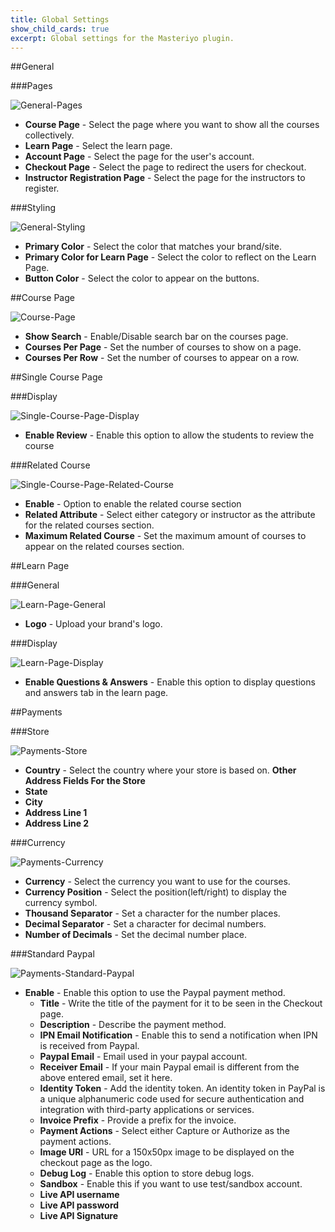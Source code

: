 ```yaml
---
title: Global Settings
show_child_cards: true
excerpt: Global settings for the Masteriyo plugin.
---
```


##General

###Pages

![General-Pages](https://user-images.githubusercontent.com/75772539/225516714-ffeac835-62c7-44d6-a41f-438d3bcd4fa9.png)

- **Course Page** - Select the page where you want to show all the courses collectively.
- **Learn Page** - Select the learn page.
- **Account Page** - Select the page for the user's account.
- **Checkout Page** - Select the page to redirect the users for checkout.
- **Instructor Registration Page** - Select the page for the instructors to register.

###Styling

![General-Styling](https://user-images.githubusercontent.com/75772539/225517352-75911ddd-743a-4715-aa90-c395fdbc898d.png)

- **Primary Color** - Select the color that matches your brand/site.
- **Primary Color for Learn Page** - Select the color to reflect on the Learn Page.
- **Button Color** - Select the color to appear on the buttons.

##Course Page

![Course-Page](https://user-images.githubusercontent.com/75772539/225518822-df72c2f2-48dd-422b-b8bf-4adc4113f327.png)

- **Show Search** - Enable/Disable search bar on the courses page.
- **Courses Per Page** - Set the number of courses to show on a page.
- **Courses Per Row** - Set the number of courses to appear on a row.

##Single Course Page

###Display

![Single-Course-Page-Display](https://user-images.githubusercontent.com/75772539/225521367-eec94ed6-234d-463b-a96a-f2964b587ab3.png)

- **Enable Review** - Enable this option to allow the students to review the course

###Related Course

![Single-Course-Page-Related-Course](https://user-images.githubusercontent.com/75772539/225521545-6c5cdffc-7c24-48e7-b892-e5405945d6ea.png)

- **Enable** - Option to enable the related course section
- **Related Attribute** - Select either category or instructor as the attribute for the related courses section.
- **Maximum Related Course** - Set the maximum amount of courses to appear on the related courses section.

##Learn Page

###General

![Learn-Page-General](https://user-images.githubusercontent.com/75772539/225522122-9e5b0cb5-e6df-4c77-a86b-8d20211e1d73.png)

- **Logo** - Upload your brand's logo.

###Display

![Learn-Page-Display](https://user-images.githubusercontent.com/75772539/225522318-0076d0a3-60f9-476a-913b-4e0a2c1806f8.png)

- **Enable Questions & Answers** - Enable this option to display questions and answers tab in the learn page.

##Payments

###Store

![Payments-Store](https://user-images.githubusercontent.com/75772539/225569785-f8934bdf-4ddc-457d-b4c0-cdfc5839f38e.png)

- **Country** - Select the country where your store is based on.
  **Other Address Fields For the Store**
- **State**
- **City**
- **Address Line 1**
- **Address Line 2**

###Currency

![Payments-Currency](https://user-images.githubusercontent.com/75772539/225570457-d326f84a-1f00-47d1-81ce-2ca745c882cc.png)

- **Currency** - Select the currency you want to use for the courses.
- **Currency Position** - Select the position(left/right) to display the currency symbol.
- **Thousand Separator** - Set a character for the number places.
- **Decimal Separator** - Set a character for decimal numbers.
- **Number of Decimals** - Set the decimal number place.

###Standard Paypal

![Payments-Standard-Paypal](https://user-images.githubusercontent.com/75772539/225572436-52a7de32-9eda-4564-bff8-b992c42af10f.png)

- **Enable** - Enable this option to use the Paypal payment method.
  - **Title** - Write the title of the payment for it to be seen in the Checkout page.
  - **Description** - Describe the payment method.
  - **IPN Email Notification** - Enable this to send a notification when IPN is received from Paypal.
  - **Paypal Email** - Email used in your paypal account.
  - **Receiver Email** - If your main Paypal email is different from the above entered email, set it here.
  - **Identity Token** - Add the identity token. An identity token in PayPal is a unique alphanumeric code used for secure authentication and integration with third-party applications or services.
  - **Invoice Prefix** - Provide a prefix for the invoice.
  - **Payment Actions** - Select either Capture or Authorize as the payment actions.
  - **Image URl** - URL for a 150x50px image to be displayed on the checkout page as the logo.
  - **Debug Log** - Enable this option to store debug logs.
  - **Sandbox** - Enable this if you want to use test/sandbox account.
  - **Live API username**
  - **Live API password**
  - **Live API Signature**
